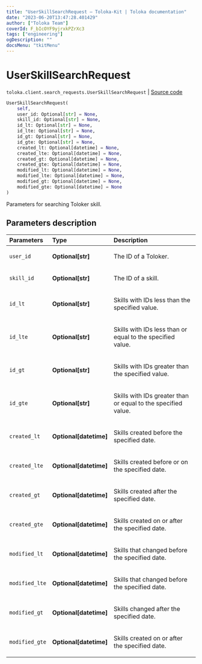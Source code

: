 ```yaml
---
title: "UserSkillSearchRequest — Toloka-Kit | Toloka documentation"
date: "2023-06-20T13:47:28.401429"
author: ["Toloka Team"]
coverId: F_bIcOYF9yjrxkPZrXc3
tags: ["engineering"]
ogDescription: ""
docsMenu: "tkitMenu"
---
```


# UserSkillSearchRequest

`toloka.client.search_requests.UserSkillSearchRequest` | [Source code](https://github.com/Toloka/toloka-kit/blob/v1.2.0/src/client/search_requests.py#L650)

```python
UserSkillSearchRequest(
    self,
    user_id: Optional[str] = None,
    skill_id: Optional[str] = None,
    id_lt: Optional[str] = None,
    id_lte: Optional[str] = None,
    id_gt: Optional[str] = None,
    id_gte: Optional[str] = None,
    created_lt: Optional[datetime] = None,
    created_lte: Optional[datetime] = None,
    created_gt: Optional[datetime] = None,
    created_gte: Optional[datetime] = None,
    modified_lt: Optional[datetime] = None,
    modified_lte: Optional[datetime] = None,
    modified_gt: Optional[datetime] = None,
    modified_gte: Optional[datetime] = None
)
```

Parameters for searching Toloker skill.

## Parameters description

| Parameters | Type | Description |
| :----------| :----| :-----------|
`user_id`|**Optional\[str\]**|<p>The ID of a Toloker.</p>
`skill_id`|**Optional\[str\]**|<p>The ID of a skill.</p>
`id_lt`|**Optional\[str\]**|<p>Skills with IDs less than the specified value.</p>
`id_lte`|**Optional\[str\]**|<p>Skills with IDs less than or equal to the specified value.</p>
`id_gt`|**Optional\[str\]**|<p>Skills with IDs greater than the specified value.</p>
`id_gte`|**Optional\[str\]**|<p>Skills with IDs greater than or equal to the specified value.</p>
`created_lt`|**Optional\[datetime\]**|<p>Skills created before the specified date.</p>
`created_lte`|**Optional\[datetime\]**|<p>Skills created before or on the specified date.</p>
`created_gt`|**Optional\[datetime\]**|<p>Skills created after the specified date.</p>
`created_gte`|**Optional\[datetime\]**|<p>Skills created on or after the specified date.</p>
`modified_lt`|**Optional\[datetime\]**|<p>Skills that changed before the specified date.</p>
`modified_lte`|**Optional\[datetime\]**|<p>Skills that changed before the specified date.</p>
`modified_gt`|**Optional\[datetime\]**|<p>Skills changed after the specified date.</p>
`modified_gte`|**Optional\[datetime\]**|<p>Skills created on or after the specified date.</p>